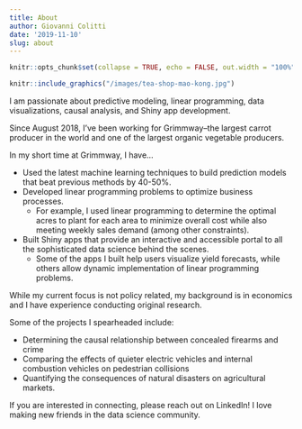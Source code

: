 ```yaml
---
title: About
author: Giovanni Colitti
date: '2019-11-10'
slug: about
---
```


```r
knitr::opts_chunk$set(collapse = TRUE, echo = FALSE, out.width = "100%")
```

```r
knitr::include_graphics("/images/tea-shop-mao-kong.jpg")
```


I am passionate about predictive modeling, linear programming, data visualizations, causal 
analysis, and Shiny app development.

Since August 2018, I’ve been working for Grimmway–the largest carrot producer in the world and one of the largest organic vegetable producers.

In my short time at Grimmway, I have...

- Used the latest machine learning techniques to build prediction models that beat previous methods by 40-50%.
- Developed linear programming problems to optimize business processes. 
  - For example, I used linear programming to determine the optimal acres to plant for each area to 
    minimize overall cost while also meeting weekly sales demand (among other constraints).
- Built Shiny apps that provide an interactive and accessible portal to all the sophisticated data 
  science behind the scenes. 
  - Some of the apps I built help users visualize yield forecasts, while others allow dynamic 
  implementation of linear programming problems.

While my current focus is not policy related, my background is in economics and I have experience 
conducting original research. 

Some of the projects I spearheaded include:

- Determining the causal relationship between concealed firearms and crime
- Comparing the effects of quieter electric vehicles and internal combustion vehicles on pedestrian 
  collisions
- Quantifying the consequences of natural disasters on agricultural markets.

If you are interested in connecting, please reach out on LinkedIn! I love making new friends in
the data science community.

